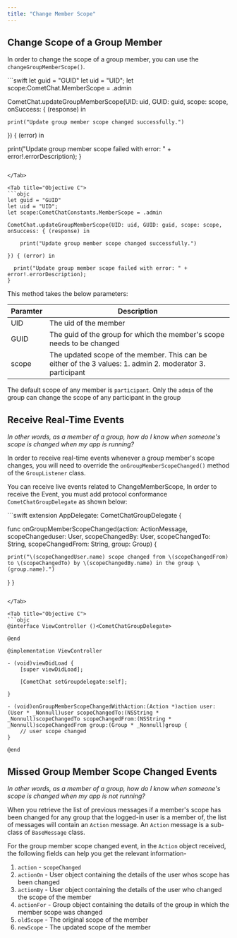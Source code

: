 ```yaml
---
title: "Change Member Scope"
---
```




## Change Scope of a Group Member

In order to change the scope of a group member, you can use the `changeGroupMemberScope()`.

<Tabs>
<Tab title="Swift">
```swift
let guid = "GUID"
let uid = "UID";
let scope:CometChat.MemberScope = .admin

CometChat.updateGroupMemberScope(UID: uid, GUID: guid, scope: scope, onSuccess: { (response) in

 	print("Update group member scope changed successfully.")

}) { (error) in

  print("Update group member scope failed with error: " + error!.errorDescription);
}
```

</Tab>

<Tab title="Objective C">
```objc
let guid = "GUID"
let uid = "UID";
let scope:CometChatConstants.MemberScope = .admin

CometChat.updateGroupMemberScope(UID: uid, GUID: guid, scope: scope, onSuccess: { (response) in

 	print("Update group member scope changed successfully.")

}) { (error) in

  print("Update group member scope failed with error: " + error!.errorDescription);
}
```

</Tab>

</Tabs>

This method takes the below parameters:

| Paramter | Description                                                                                               |
| -------- | --------------------------------------------------------------------------------------------------------- |
| UID      | The uid of the member                                                                                     |
| GUID     | The guid of the group for which the member's scope needs to be changed                                    |
| scope    | The updated scope of the member. This can be either of the 3 values: 1. admin 2. moderator 3. participant |

The default scope of any member is `participant`. Only the `admin` of the group can change the scope of any participant in the group

## Receive Real-Time Events

*In other words, as a member of a group, how do I know when someone's scope is changed when my app is running?*

In order to receive real-time events whenever a group member's scope changes, you will need to override the `onGroupMemberScopeChanged()` method of the `GroupListener` class.

You can receive live events related to ChangeMemberScope, In order to receive the Event, you must add protocol conformance `CometChatGroupDelegate` as shown below:

<Tabs>
<Tab title="Swift">
```swift
extension AppDelegate: CometChatGroupDelegate {

  func onGroupMemberScopeChanged(action: ActionMessage, scopeChangeduser: User, scopeChangedBy: User, scopeChangedTo: String, scopeChangedFrom: String, group: Group) {
    
    print("\(scopeChangedUser.name) scope changed from \(scopeChangedFrom) to \(scopeChangedTo) by \(scopeChangedBy.name) in the group \(group.name).")
  }
}
```

</Tab>

<Tab title="Objective C">
```objc
@interface ViewController ()<CometChatGroupDelegate>

@end

@implementation ViewController

- (void)viewDidLoad {
    [super viewDidLoad];
    
    [CometChat setGroupdelegate:self];
    
}

- (void)onGroupMemberScopeChangedWithAction:(Action *)action user:(User * _Nonnull)user scopeChangedTo:(NSString * _Nonnull)scopeChangedTo scopeChangedFrom:(NSString * _Nonnull)scopeChangedFrom group:(Group * _Nonnull)group {
    // user scope changed
}

@end
```

</Tab>

</Tabs>

## Missed Group Member Scope Changed Events

*In other words, as a member of a group, how do I know when someone's scope is changed when my app is not running?*

When you retrieve the list of previous messages if a member's scope has been changed for any group that the logged-in user is a member of, the list of messages will contain an `Action` message. An `Action` message is a sub-class of `BaseMessage` class.

For the group member scope changed event, in the `Action` object received, the following fields can help you get the relevant information-

1. `action` - `scopeChanged`
2. `actionOn` - User object containing the details of the user whos scope has been changed
3. `actionBy` - User object containing the details of the user who changed the scope of the member
4. `actionFor` - Group object containing the details of the group in which the member scope was changed
5. `oldScope` - The original scope of the member
6. `newScope` - The updated scope of the member
